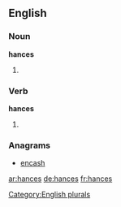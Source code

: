 ==English==

===Noun===
'''hances'''

# {{plural of |[[hance]]}}

===Verb===
'''hances'''

# {{third-person singular of|hance}}

===Anagrams===
* [[encash#English|encash]]

[[Category:English plurals]]

[[ar:hances]]
[[de:hances]]
[[fr:hances]]